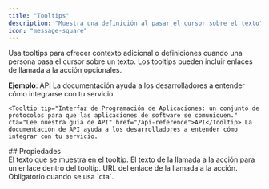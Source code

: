 ```yaml
---
title: "Tooltips"
description: "Muestra una definición al pasar el cursor sobre el texto"
icon: "message-square"
---
```


Usa tooltips para ofrecer contexto adicional o definiciones cuando una persona pasa el cursor sobre un texto. Los tooltips pueden incluir enlaces de llamada a la acción opcionales.

**Ejemplo**: <Tooltip tip="Interfaz de programación de aplicaciones: un conjunto de protocolos para que las aplicaciones de software se comuniquen." cta="Lee nuestra guía de la API" href="/es/api-reference">API</Tooltip> La documentación ayuda a los desarrolladores a entender cómo integrarse con tu servicio.

```mdx Tooltip example wrap
<Tooltip tip="Interfaz de Programación de Aplicaciones: un conjunto de protocolos para que las aplicaciones de software se comuniquen." cta="Lee nuestra guía de API" href="/api-reference">API</Tooltip> La documentación de API ayuda a los desarrolladores a entender cómo integrar con tu servicio.
```

<div id="properties">
  ## Propiedades
</div>

<ResponseField name="tip" type="string" required>
  El texto que se muestra en el tooltip.
</ResponseField>

<ResponseField name="cta" type="string">
  El texto de la llamada a la acción para un enlace dentro del tooltip.
</ResponseField>

<ResponseField name="href" type="string">
  URL del enlace de la llamada a la acción. Obligatorio cuando se usa `cta`.
</ResponseField>